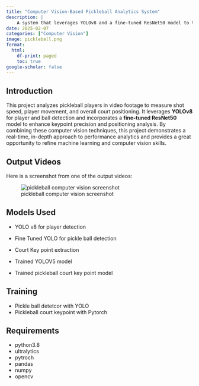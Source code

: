 ```yaml
---
title: "Computer Vision-Based Pickleball Analytics System"
description: |
    A system that leverages YOLOv8 and a fine-tuned ResNet50 model to track players and ball in real time—automating shot speed, player positioning, and court analysis.
date: 2025-02-07
categories: ["Computer Vision"]
image: pickleball.png
format:
  html:
    df-print: paged
    toc: true
google-scholar: false
---
```


## Introduction

This project analyzes pickleball players in video footage to measure shot speed, player movement, and overall court positioning. It leverages **YOLOv8** for player and ball detection and incorporates a **fine-tuned ResNet50** model to enhance keypoint precision and positioning analysis. By combining these computer vision techniques, this project demonstrates a real-time, in-depth approach to performance analytics and provides a great opportunity to refine machine learning and computer vision skills.

## Output Videos

Here is a screenshot from one of the output videos:

![pickleball computer vision screenshot](pickleball.png)

## Models Used

- YOLO v8 for player detection

- Fine Tuned YOLO for pickle ball detection

- Court Key point extraction

- Trained YOLOV5 model

- Trained pickleball court key point model

## Training

- Pickle ball detetcor with YOLO
- Pickleball court keypoint with Pytorch

## Requirements

- python3.8
- ultralytics
- pytroch
- pandas
- numpy
- opencv
